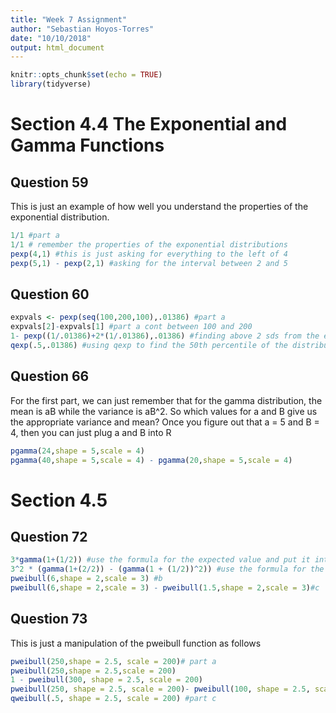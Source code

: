```yaml
---
title: "Week 7 Assignment"
author: "Sebastian Hoyos-Torres"
date: "10/10/2018"
output: html_document
---
```


```r
knitr::opts_chunk$set(echo = TRUE)
library(tidyverse)
```
# Section 4.4 The Exponential and Gamma Functions
## Question 59
This is just an example of how well you understand the properties of the exponential distribution.
```r
1/1 #part a
1/1 # remember the properties of the exponential distributions
pexp(4,1) #this is just asking for everything to the left of 4
pexp(5,1) - pexp(2,1) #asking for the interval between 2 and 5
```
## Question 60
```r
expvals <- pexp(seq(100,200,100),.01386) #part a
expvals[2]-expvals[1] #part a cont between 100 and 200
1- pexp((1/.01386)+2*(1/.01386),.01386) #finding above 2 sds from the expected value 
qexp(.5,.01386) #using qexp to find the 50th percentile of the distribution
```
## Question 66
For the first part, we can just remember that for the gamma distribution, the mean is aB while the variance is aB^2. So which values for a and B give us the appropriate variance and mean? Once you figure out that a = 5 and B = 4, then you can just plug a and B into R
```r
pgamma(24,shape = 5,scale = 4)
pgamma(40,shape = 5,scale = 4) - pgamma(20,shape = 5,scale = 4)
```

# Section 4.5
## Question 72
```r
3*gamma(1+(1/2)) #use the formula for the expected value and put it into R
3^2 * (gamma(1+(2/2)) - (gamma(1 + (1/2))^2)) #use the formula for the variance
pweibull(6,shape = 2,scale = 3) #b
pweibull(6,shape = 2,scale = 3) - pweibull(1.5,shape = 2,scale = 3)#c
```

## Question 73
This is just a manipulation of the pweibull function as follows
```r
pweibull(250,shape = 2.5, scale = 200)# part a
pweibull(250,shape = 2.5,scale = 200)
1 - pweibull(300, shape = 2.5, scale = 200)
pweibull(250, shape = 2.5, scale = 200)- pweibull(100, shape = 2.5, scale = 200) #part b
qweibull(.5, shape = 2.5, scale = 200) #part c
```

